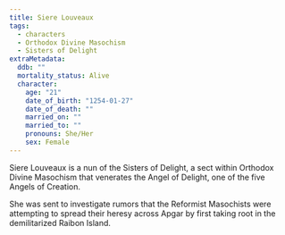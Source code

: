 ```yaml
---
title: Siere Louveaux
tags:
  - characters
  - Orthodox Divine Masochism
  - Sisters of Delight
extraMetadata:
  ddb: ""
  mortality_status: Alive
  character:
    age: "21"
    date_of_birth: "1254-01-27"
    date_of_death: ""
    married_on: ""
    married_to: ""
    pronouns: She/Her
    sex: Female
---
```


<Stub />

Siere Louveaux is a nun of the Sisters of Delight, a sect within Orthodox Divine
Masochism that venerates the Angel of Delight, one of the five Angels of
Creation.

She was sent to investigate rumors that the Reformist Masochists were attempting
to spread their heresy across Apgar by first taking root in the demilitarized
Raibon Island.
